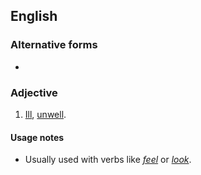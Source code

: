 ==English==

===Alternative forms===
* {{l|en|like death warmed up}}

===Adjective===
{{head|en|adjective}}

# {{lb|en|simile}} [[ill|Ill]], [[unwell]].

====Usage notes====
* Usually used with verbs like ''[[feel]]'' or ''[[look]]''.